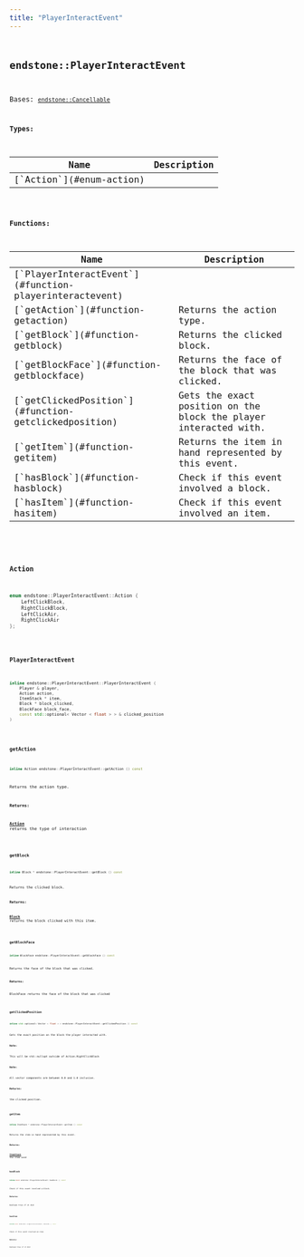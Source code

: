 ```yaml
---
title: "PlayerInteractEvent"
---
```


## <code className="doc-symbol doc-symbol-class"/> endstone::PlayerInteractEvent

Bases: [`endstone::Cancellable`](classendstone_1_1_cancellable.md)






**Types:**

<table>
<thead>
   <tr>
      <th>Name</th>
      <th>Description</th>
   </tr>
</thead>
<tbody>
<tr key="classendstone_1_1_player_interact_event_1aeb83b5a442ff89d6ffa627d6de378ce8">
    <td>[`Action`](#enum-action)</td>
    <td></td>
</tr>
</tbody>
</table>









**Functions:**

<table>
<thead>
   <tr>
      <th>Name</th>
      <th>Description</th>
   </tr>
</thead>
<tbody>
<tr key="classendstone_1_1_player_interact_event_1af0c0b0c0d24f7af231b5da2c03fa5568">
    <td>[`PlayerInteractEvent`](#function-playerinteractevent)</td>
    <td></td>
</tr>
<tr key="classendstone_1_1_player_interact_event_1a17117725b022db37efc279e4f35b06c5">
    <td>[`getAction`](#function-getaction)</td>
    <td>Returns the action type.</td>
</tr>
<tr key="classendstone_1_1_player_interact_event_1a4f26cb5a7a2306ab9c37aab371498bb2">
    <td>[`getBlock`](#function-getblock)</td>
    <td>Returns the clicked block.</td>
</tr>
<tr key="classendstone_1_1_player_interact_event_1ad38f34d2deabcbd5503b3ceaafd033c7">
    <td>[`getBlockFace`](#function-getblockface)</td>
    <td>Returns the face of the block that was clicked.</td>
</tr>
<tr key="classendstone_1_1_player_interact_event_1a3b82ca64d995c4b0afdc731c990db4d9">
    <td>[`getClickedPosition`](#function-getclickedposition)</td>
    <td>Gets the exact position on the block the player interacted with.</td>
</tr>
<tr key="classendstone_1_1_player_interact_event_1a2d08f03d4f791c471a4bedc4ae0bf03b">
    <td>[`getItem`](#function-getitem)</td>
    <td>Returns the item in hand represented by this event.</td>
</tr>
<tr key="classendstone_1_1_player_interact_event_1a34e1b96ac0ad624c40e8877a4696111e">
    <td>[`hasBlock`](#function-hasblock)</td>
    <td>Check if this event involved a block.</td>
</tr>
<tr key="classendstone_1_1_player_interact_event_1a24de1e03d7c563bc8cddc7ee7e4c73c5">
    <td>[`hasItem`](#function-hasitem)</td>
    <td>Check if this event involved an item.</td>
</tr>
</tbody>
</table>

### <code className="doc-symbol doc-symbol-enum"/> Action

```cpp
enum endstone::PlayerInteractEvent::Action {
    LeftClickBlock,
    RightClickBlock,
    LeftClickAir,
    RightClickAir
};
```


### <code className="doc-symbol doc-symbol-function"/> PlayerInteractEvent

```cpp
inline endstone::PlayerInteractEvent::PlayerInteractEvent (
    Player & player,
    Action action,
    ItemStack * item,
    Block * block_clicked,
    BlockFace block_face,
    const std::optional< Vector < float > > & clicked_position
) 
```


### <code className="doc-symbol doc-symbol-function"/> getAction

```cpp
inline Action endstone::PlayerInteractEvent::getAction () const
```

Returns the action type.



**Returns:**

[**Action**](classendstone_1_1_player_interact_event.md#enum-action) returns the type of interaction 





        
### <code className="doc-symbol doc-symbol-function"/> getBlock

```cpp
inline Block * endstone::PlayerInteractEvent::getBlock () const
```

Returns the clicked block.



**Returns:**

[**Block**](classendstone_1_1_block.md) returns the block clicked with this item. 





        
### <code className="doc-symbol doc-symbol-function"/> getBlockFace

```cpp
inline BlockFace endstone::PlayerInteractEvent::getBlockFace () const
```

Returns the face of the block that was clicked.



**Returns:**

BlockFace returns the face of the block that was clicked 





        
### <code className="doc-symbol doc-symbol-function"/> getClickedPosition

```cpp
inline std::optional< Vector < float > > endstone::PlayerInteractEvent::getClickedPosition () const
```

Gets the exact position on the block the player interacted with.



**Note:**

This will be std::nullopt outside of Action.RightClickBlock 




**Note:**

All vector components are between 0.0 and 1.0 inclusive.




**Returns:**

the clicked position. 





        
### <code className="doc-symbol doc-symbol-function"/> getItem

```cpp
inline ItemStack * endstone::PlayerInteractEvent::getItem () const
```

Returns the item in hand represented by this event.



**Returns:**

[**ItemStack**](classendstone_1_1_item_stack.md) the item used 





        
### <code className="doc-symbol doc-symbol-function"/> hasBlock

```cpp
inline bool endstone::PlayerInteractEvent::hasBlock () const
```

Check if this event involved a block.



**Returns:**

boolean true if it did 





        
### <code className="doc-symbol doc-symbol-function"/> hasItem

```cpp
inline bool endstone::PlayerInteractEvent::hasItem () const
```

Check if this event involved an item.



**Returns:**

boolean true if it did 





        